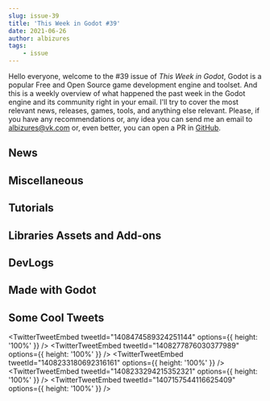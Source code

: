 ```yaml
---
slug: issue-39
title: 'This Week in Godot #39'
date: 2021-06-26
author: albizures
tags:
	- issue
---
```


Hello everyone, welcome to the #39 issue of _This Week in Godot_, Godot is a popular Free and Open Source game development engine and toolset. And this is a weekly overview of what happened the past week in the Godot engine and its community right in your email. I'll try to cover the most relevant news, releases, games, tools, and anything else relevant. Please, if you have any recommendations or, any idea you can send me an email to albizures@vk.com or, even better, you can open a PR in [GitHub](https://github.com/albizures/ThisWeekInGodot).

## News

<Card
	author="Macaroni Studios"
	link="https://gotm.io/jam/gotm-jam"
	section="News"
	label="Gotm.io Jam #6 ($100 Prizes)"
	description="Join the funnest jam with prizes and video spotlights!"
	publisher="gotm.io"
	icon="https://gotm.io/icons/icon-512x512.png?v=3bcf1e44fdc2e6003d542d862e4856a7"
	cover="https://gotm.io/static/icon2-512-2f6a9604360bfa784629182c10914e98.png"
	date="2021-06-25T00:00:00.000Z"
/>

## Miscellaneous

<Card
	author="LonelyAnimal"
	link="https://youtu.be/CZaQMvHkpiw"
	section="Miscellaneous"
	label="Comparing Unity’s and Godot’s Realtime Global Illumination with Blender Cycles for reference"
	description="Comparing Godot 3.3 GI probe and Unity 2020 LTS Enlighten. And comparing them with Blender Cycles for reference"
	publisher="YouTube"
	icon="https://www.youtube.com/s/desktop/a466a8fe/img/favicon_144x144.png"
	cover="https://i.ytimg.com/vi/CZaQMvHkpiw/maxresdefault.jpg"
	date="2021-06-25T00:00:00.000Z"
/>

<Card
	author="emr"
	link="http://blog.eamonnmr.com/2021/06/mpevmvp-technical-discussion/"
	section="Miscellaneous"
	label="Practical Godot Networking: MPEVMVP technical discussion - The Roohr Way"
	description="Godot’s High Level Networking tutorial (and book chapter) do a great job of explaining a peer-to-peer networking setup. However, many games want to be server-authoritative, and to set up a multi-area game, you sort of need to."
	publisher="The Roohr Way"
	icon="http://blog.eamonnmr.com/favicon.ico"
	date="2021-06-25T13:23:18.000Z"
/>

<Card
	author="Miziziziz"
	link="https://twitter.com/miziziziz/status/1406065809139679232"
	section="Miscellaneous"
	label="I've been putting together a bunch of performance tests and experiments in #GodotEngine"
	publisher="Twitter"
	icon="https://abs.twimg.com/responsive-web/client-web/icon-ios.b1fc7275.png"
	date="2021-06-19T13:23:18.000Z"
/>

<Card
	author="CodingKaiju"
	link="https://youtu.be/KnwssfMwFOs"
	section="Miscellaneous"
	label="The NEW TileMaps"
	description=""
	publisher="YouTube"
	icon="https://www.youtube.com/s/desktop/a466a8fe/img/favicon_144x144.png"
	cover="https://i.ytimg.com/vi/KnwssfMwFOs/maxresdefault.jpg"
	date="2021-06-23T00:00:00.000Z"
/>

<Card
	author="Aknakos"
	link="https://youtu.be/hkE0laiXTFQ"
	section="Miscellaneous"
	label="TTP: Godot 4 got occlusion culling!! Let’s try it out.."
	description="In this to the point, we will briefly test out the current occlusion culling recently merged into Godot 4 master branch. It’s great for static meshes, but ha..."
	publisher="YouTube"
	icon="https://www.youtube.com/s/desktop/a466a8fe/img/favicon_144x144.png"
	cover="https://i.ytimg.com/vi/hkE0laiXTFQ/maxresdefault.jpg"
	date="2021-06-20T00:00:00.000Z"
/>

<Card
	author="Gonzalo Gutiérrez"
	link="https://godotes.com/issues/godotes-11/"
	section="Miscellaneous"
	label="Godotes # 10 - Godot forum. Godot games at the Top 20 GMTK’s jam"
	description="Thousands of posts and tens of thousands of comments: The community behind the Godot Forum."
	publisher="Godot Notes"
	icon="https://godotes.com/content/images/2020/12/GodotesLogo2-3.svg"
	cover="https://godotes.com/content/images/2021/06/godotforum-5.png"
	date="2021-06-25T23:26:26.000Z"
/>

## Tutorials

<Card
	author="Penguin X"
	link="https://youtu.be/09GTftNZqHY"
	section="Tutorials"
	label="GODOT 2D Normal Mapping !"
	description="Welcome Back.In this video we will learn how to make our 2D game look better by adding normal maps .Hope you enjoy. LINKS : Godot : https://godotengine.org..."
	publisher="YouTube"
	icon="https://www.youtube.com/s/desktop/a466a8fe/img/favicon_144x144.png"
	cover="https://i.ytimg.com/vi/09GTftNZqHY/hqdefault.jpg"
	date="2021-06-24T00:00:00.000Z"
/>

<Card
	author="Sometimes a man has to post"
	link="https://aleksandrbazhin.github.io/godot/2021/06/25/GDNative-cpp-in-2k21.html"
	section="Tutorials"
	label="How to build a GDNative project with CMake and MinGW in 2k21"
	description="This a tutorial / memo for myself how to setup GDNative and godot-cpp with CMake and MinGW in June 2021. When you just have to follow instructions, this setup is easy."
	publisher="Sometimes a man has to post"
	icon="https://godotengine.org/themes/godotengine/assets/favicon.png"
	date="2021-06-25T14:50:00.000Z"
/>

<Card
	author="Davies dev"
	link="https://youtu.be/3JasehLEt2A"
	section="Tutorials"
	label="Godot shooter platformer series | Part 6 Transition and Menu screen"
	description=""
	publisher="YouTube"
	icon="https://www.youtube.com/s/desktop/a466a8fe/img/favicon_144x144.png"
	cover="https://i.ytimg.com/vi/3JasehLEt2A/maxresdefault.jpg"
	date="2021-06-25T00:00:00.000Z"
/>

<Card
	author="Pefeper"
	link="https://youtu.be/gR-Pq-8qw0A"
	section="Tutorials"
	label="What Is Godot’s ProximityGroup Node? (+Why You Shouldn’t Use It)"
	description="Godot’s ProximityGroup node is a bit elusive, with sparse documentation and few mentions online. So, in this video, I quickly go over what the node does, it’..."
	publisher="YouTube"
	icon="https://www.youtube.com/s/desktop/a466a8fe/img/favicon_144x144.png"
	cover="https://i.ytimg.com/vi/gR-Pq-8qw0A/maxresdefault.jpg"
	date="2021-06-24T00:00:00.000Z"
/>

<Card
	author="scriptblocks"
	link="https://youtu.be/qTujQhCObtw"
	section="Tutorials"
	label="Recreate Stardew Valley in Godot : Cave"
	description="In this tutorial we will recreate a Stardew Valley Cave in Godot using a Tilemap and a image that represents the layout of the Cave. We will also add..."
	publisher="YouTube"
	icon="https://www.youtube.com/s/desktop/a466a8fe/img/favicon_144x144.png"
	cover="https://i.ytimg.com/vi/qTujQhCObtw/hqdefault.jpg"
	date="2021-06-23T00:00:00.000Z"
/>

<Card
	author="KryperDev"
	link="https://youtu.be/Hyq7KixGyHY"
	section="Tutorials"
	label="How to create 2D procedural lightning in Godot"
	description="You will learn how to create this procedural 2D lightning in Godot. We use Line2D to create core of the lightning and then also sub forks coming out from the..."
	publisher="YouTube"
	icon="https://www.youtube.com/s/desktop/a466a8fe/img/favicon_144x144.png"
	cover="https://i.ytimg.com/vi/Hyq7KixGyHY/maxresdefault.jpg"
	date="2021-06-23T00:00:00.000Z"
/>

<Card
	author="Snopek Games"
	link="https://youtu.be/7XzTJ8La2yI"
	section="Tutorials"
	label="Godot and GitLab CI: Automatically code signing your game for Windows"
	description="In this part, we setup GitLab CI to automatically code sign your game for Windows, before deploying it to Itch.io, Steam or any other deployment target."
	publisher="YouTube"
	icon="https://www.youtube.com/s/desktop/a466a8fe/img/favicon_144x144.png"
	cover="https://i.ytimg.com/vi/7XzTJ8La2yI/maxresdefault.jpg"
	date="2021-06-21T00:00:00.000Z"
/>

<Card
	author="PlayWithFurcifer"
	link="https://youtu.be/IMkxQL8t4Kg"
	section="Tutorials"
	label="12 Things We Wish We Knew Earlier | Godot Engine Tutorial"
	description="We present 12 tricks that are helpful when working on your game in the Godot Engine. Learn more about Dialogic here: https://youtu.be/sYjgDIgD7AY10 Things: h..."
	publisher="YouTube"
	icon="https://www.youtube.com/s/desktop/a466a8fe/img/favicon_144x144.png"
	cover="https://i.ytimg.com/vi/IMkxQL8t4Kg/maxresdefault.jpg"
	date="2021-06-20T00:00:00.000Z"
/>

<Card
	author="Gawe Game"
	link="https://youtu.be/IAdNxPwh4QE"
	section="Tutorials"
	label="GUI untuk health dan fitur Hero bisa mati - Bagian #13: Gawe Game Platformer 2D"
	description="Video ke-13 dari seri tutorial pembuatan game platformer 2D dengan Godot."
	publisher="YouTube"
	icon="https://www.youtube.com/s/desktop/a466a8fe/img/favicon_144x144.png"
	cover="https://i.ytimg.com/vi/IAdNxPwh4QE/hqdefault.jpg"
	date="2021-06-19T00:00:00.000Z"
/>

<Card
	author="KidsCanCode"
	link="https://youtu.be/8oywBn_bLeU"
	section="Tutorials"
	label="Godot Recipe: Arcade-style 3D Spaceship"
	description="By popular request, a “Star Wars” style 3D space combat controller! Use this to make the dogfighting space game of your dreams.Text version and project downl..."
	publisher="YouTube"
	icon="https://www.youtube.com/s/desktop/a466a8fe/img/favicon_144.png"
	cover="https://i.ytimg.com/vi/8oywBn_bLeU/maxresdefault.jpg"
	date="2021-06-20T00:00:00.000Z"
/>

<Card
	author="Game Development Center"
	link="https://youtu.be/wFdpCGbrVXI"
	section="Tutorials"
	label="Make a Tower Defense Game in Godot | Part 0 - Project Setup"
	description="In this Godot Tutorial series, I will teach you how to make a tower defense game from scratch. In this very first introductory episode, we will go over the p..."
	publisher="YouTube"
	icon="https://www.youtube.com/s/desktop/a466a8fe/img/favicon_144x144.png"
	cover="https://i.ytimg.com/vi/wFdpCGbrVXI/maxresdefault.jpg"
	date="2021-06-20T00:00:00.000Z"
/>

## Libraries Assets and Add-ons

<Card
	author="SirQuartz"
	link="https://godotengine.org/asset-library/asset/984"
	section="Libraries Assets and Add-ons"
	label="Console"
	description="A general-purpose debug console full of useful commands suitable for any kind of project."
	publisher="Godot Asset Library"
	icon="https://godotengine.org/themes/godotengine/assets/favicon.png"
	cover="https://raw.githubusercontent.com/SirQuartz/debugconsole/main/addons/Debug%20Console/Build.png"
	date="2021-06-25"
/>

<Card
	author="NekotoArts"
	link="https://godotshaders.com/shader/spatial-ice-shader/"
	section="Libraries Assets and Add-ons"
	label="Spatial Ice Shader"
	description="Port of Unity Shader Graph – Ice Tutorial – YouTube to Godot"
	publisher="Godot Shaders"
	icon="https://godotshaders.com/wp-content/uploads/2021/01/favicon.png"
	cover="https://godotshaders.com/wp-content/uploads/2021/01/SS.jpg"
	date="2021-06-23T05:22:27.000Z"
/>

<Card
	author="mreliptik"
	link="https://godotshaders.com/shader/2d-simple-animated-flag-shader/"
	section="Libraries Assets and Add-ons"
	label="2D simple animated flag shader"
	description="This is a simple shader to animate a texture like a flag. You can use the various uniforms to control the look and feel of the flag."
	publisher="Godot Shaders"
	icon="https://godotshaders.com/wp-content/uploads/2021/01/favicon.png"
	cover="http://godotshaders.com/wp-content/uploads/2021/01/flag_shader.jpg"
	date="2021-06-24T14:49:16.000Z"
/>

<Card
	author="mreliptik"
	link="https://godotshaders.com/shader/3d-simple-animated-flag-shader/"
	section="Libraries Assets and Add-ons"
	label="3D simple animated flag shader"
	description="This is a simple shader to animate a texture like a flag. You can use the various uniforms to control the look and feel of the flag."
	publisher="Godot Shaders"
	icon="https://godotshaders.com/wp-content/uploads/2021/01/favicon.png"
	cover="https://godotshaders.com/wp-content/uploads/2021/01/3d_flag_shader.jpg"
	date="2021-06-24T14:45:06.000Z"
/>

<Card
	author="NekotoArts"
	link="https://godotshaders.com/shader/update-botw-toon-shader/"
	section="Libraries Assets and Add-ons"
	label="TRUE BoTW Toon Shader!"
	description="A TRUE BoTW style shadeer for Godot. BoTW's warbly shadows, multiple lights. Its the whole package!"
	publisher="Godot Shaders"
	icon="https://godotshaders.com/wp-content/uploads/2021/01/favicon.png"
	cover="http://godotshaders.com/wp-content/uploads/2021/01/coverimage-1.jpg"
	date="2021-06-26T13:45:08.000Z"
/>

<Card
	author="NekotoArts"
	link="https://godotshaders.com/shader/wind-waker-water-no-textures-needed/"
	section="Libraries Assets and Add-ons"
	label="Wind Waker Water - NO Textures needed!"
	description="Recreation of the water from the Legend of Zelda – The Wind Waker"
	publisher="Godot Shaders"
	icon="https://godotshaders.com/wp-content/uploads/2021/01/favicon.png"
	cover="http://godotshaders.com/wp-content/uploads/2021/01/cover-2.jpg"
	date="2021-06-26T16:40:11.000Z"
/>

<Card
	author="DrMoriarty"
	link="https://godotengine.org/asset-library/asset/824"
	section="Libraries Assets and Add-ons"
	label="NativeLib"
	description="Ultimate solution to manage (install/update/uninstall) native modules for iOS, Android, MacOS, AppleTV."
	publisher="Godot Asset Library"
	icon="https://godotengine.org/themes/godotengine/assets/favicon.png"
	cover="https://drmoriarty.github.io/nativelib.png"
	date="2021-06-25"
/>

<Card
	author="Samuel Marzin"
	link="https://godotengine.org/asset-library/asset/985"
	section="Libraries Assets and Add-ons"
	label="PostgreSQL client in GDScript."
	description="Godot PostgreSQL Client is a GDscript script / class that allows you to connect to a Postgres backend and run SQL commands there. It is able to send data and receive it from the backend."
	publisher="Godot Asset Library"
	icon="https://godotengine.org/themes/godotengine/assets/favicon.png"
	cover="https://raw.githubusercontent.com/Marzin-bot/PostgreSQLClient/main/icon.png"
	date="2021-06-25"
/>

<Card
	author="DmitriySalnikov"
	link="https://godotengine.org/asset-library/asset/866"
	section="Libraries Assets and Add-ons"
	label="Debug Draw 3D (C#)"
	description="This is a script that adds functionality for drawing debug shapes. Written in C#, so only Godot Mono supported. Works in the game and in the editor."
	publisher="Godot Asset Library"
	icon="https://godotengine.org/themes/godotengine/assets/favicon.png"
	cover="https://raw.githubusercontent.com/DmitriySalnikov/godot_debug_draw_cs/master/icon.png"
	date="2021-06-22"
/>

## DevLogs

<Card
	author="Crystal Cookie Gaming"
	link="https://youtu.be/N8xDQeB3wBs"
	section="DevLogs"
	label="TRUE BoTW Shader | Major Update!!!"
	description="New Features:Animated Shadow WarbleColoured Light SupportMultiple Light SourcesNormal BiasView Space shadow bias and multiplier"
	publisher="YouTube"
	icon="https://www.youtube.com/s/desktop/cf8d2444/img/favicon_144x144.png"
	cover="https://i.ytimg.com/vi/N8xDQeB3wBs/maxresdefault.jpg"
	date="2021-06-25T00:00:00.000Z"
/>

<Card
	author="Holly"
	link="https://youtu.be/PrazQYdcUpY"
	section="DevLogs"
	label="Implementing Boss Monster in my Action Adventure"
	description="In this video I go into the implementation of an enemy that has several stages to it. I am working on Crater Company - an action adventure about making disco..."
	publisher="YouTube"
	icon="https://www.youtube.com/s/desktop/a466a8fe/img/favicon_144x144.png"
	cover="https://i.ytimg.com/vi/PrazQYdcUpY/maxresdefault.jpg"
	date="2021-06-24T00:00:00.000Z"
/>

<Card
	author="rystaldev"
	link="https://youtu.be/baSb54UdIvw"
	section="DevLogs"
	label="TURNING a 2D GAME into 3D!"
	description="Turning my 2D game “Less is More” into a 3D isometric game! Well, technically not 3D more like 2.5D but whatever lol"
	publisher="YouTube"
	icon="https://www.youtube.com/s/desktop/a466a8fe/img/favicon_144x144.png"
	cover="https://i.ytimg.com/vi/baSb54UdIvw/maxresdefault.jpg"
	date="2021-06-25T00:00:00.000Z"
/>

<Card
	author="Chance. E"
	link="https://youtu.be/veAYkUjzfDM"
	section="DevLogs"
	label="Sand Simulator + Level Editor In Godot"
	description="Just a little video about how I combined two of my previous projects."
	publisher="YouTube"
	icon="https://www.youtube.com/s/desktop/a466a8fe/img/favicon_144x144.png"
	cover="https://i.ytimg.com/vi/veAYkUjzfDM/hqdefault.jpg"
	date="2021-06-24T00:00:00.000Z"
/>

<Card
	author="Saiponath Games"
	link="https://youtu.be/XDpHkPhAVmQ"
	section="DevLogs"
	label="OpenSkyCity Devlog #31"
	description="Hello, Sairam here from Saiponath Games. OpenSkyCity is a city building game, assuming that you’ve seen the name of the game."
	publisher="YouTube"
	icon="https://www.youtube.com/s/desktop/a466a8fe/img/favicon_144x144.png"
	cover="https://i.ytimg.com/vi/XDpHkPhAVmQ/maxresdefault.jpg"
	date="2021-06-24T00:00:00.000Z"
/>

<Card
	author="itsbreakfast"
	link="https://youtu.be/E1Gi1ZI9ngw"
	section="DevLogs"
	label="Remaking My Favorite Club Penguin Game in 3 Days"
	description=""
	publisher="YouTube"
	icon="https://www.youtube.com/s/desktop/a466a8fe/img/favicon_144x144.png"
	cover="https://i.ytimg.com/vi/E1Gi1ZI9ngw/maxresdefault.jpg"
	date="2021-06-23T00:00:00.000Z"
/>

<Card
	author="aunty games"
	link="https://youtu.be/fCv5ATOp-lA"
	section="DevLogs"
	label="Making a Relaxing Bakery RPG"
	description="Here’s another 2d RPG develop made in Godot. I’m making a calming, relaxing teahouse/bakery/cafe game, where you can decorate your own space, and then go on ..."
	publisher="YouTube"
	icon="https://www.youtube.com/s/desktop/a466a8fe/img/favicon_144x144.png"
	cover="https://i.ytimg.com/vi/fCv5ATOp-lA/hqdefault.jpg"
	date="2021-06-22T00:00:00.000Z"
/>

<Card
	author="Doc Productions"
	link="https://youtu.be/CRNyyMxTK84"
	section="DevLogs"
	label="game devlog or whatever - month #2 | Godot"
	description="Progress from the 2nd month of development on my yet to be named game made in Godot. Guns, Explosions and fire.Music: Lofi & Chill by NottyVonDutch on SoundC..."
	publisher="YouTube"
	icon="https://www.youtube.com/s/desktop/a466a8fe/img/favicon_144x144.png"
	cover="https://i.ytimg.com/vi/CRNyyMxTK84/maxresdefault.jpg"
	date="2021-06-22T00:00:00.000Z"
/>

<Card
	author="kmdodrill"
	link="https://odysee.com/@kmdodrill:c/making-of-my-first-commercial-game:b"
	section="DevLogs"
	label="The making of my first commercial video game"
	description="How I made my first commercial title, my brother lives in a canyon."
	publisher="Odysee"
	icon="https://odysee.com/public/favicon.png"
	cover="https://spee.ch/e/af872a9b468f0a6e.png"
	date="2021-06-21T18:18:30.000Z"
/>

<Card
	author="Red Cube Gamedev"
	link="https://youtu.be/FmsqIWrvsLs"
	section="DevLogs"
	label="How I made the best game in the GMTK game jam 2021"
	description=""
	publisher="YouTube"
	icon="https://www.youtube.com/s/desktop/a466a8fe/img/favicon_144x144.png"
	cover="https://i.ytimg.com/vi/FmsqIWrvsLs/maxresdefault.jpg"
	date="2021-06-20T00:00:00.000Z"
/>

<Card
	author="David Snopek"
	link="https://www.snopekgames.com/game/retro-tank-party/devlog/2021/retro-tank-party-v11"
	section="DevLogs"
	label="Retro Tank Party v1.1: Team mode, new powerups, control scheme and more!"
	description="undefined"
	publisher="Snopek Games"
	icon="After about two months of development, the first major update patch for Retro Tank Party is here!"
	cover="https://www.snopekgames.com/sites/default/files/2021-06/laser.gif"
	date="2021-06-20T00:00:00.000Z"
/>

## Made with Godot

<Card
	author="MoTaiGik Studio"
	link="https://youtu.be/Dff8E5_yiWs"
	section="Made with Godot"
	label="Jiggle bone in Godot 3.3.2"
	description="I am testing my jiggle bone implementation and made this cute pudding."
	publisher="YouTube"
	icon="https://www.youtube.com/s/desktop/a466a8fe/img/favicon_144x144.png"
	cover="https://i.ytimg.com/vi/Dff8E5_yiWs/maxresdefault.jpg"
	date="2021-06-25T00:00:00.000Z"
/>

<Card
	author="Mad Cookies Games"
	link="https://youtu.be/WTrkUhpPFns"
	section="Made with Godot"
	label="Mad Productivity - the lazy man’s productivity app [ALPHA RELEASE]"
	description="We’ve created an app in Godot that might be of help to you when it comes to staying organized."
	publisher="YouTube"
	icon="https://www.youtube.com/s/desktop/a466a8fe/img/favicon_144x144.png"
	cover="https://i.ytimg.com/vi/WTrkUhpPFns/maxresdefault.jpg"
	date="2021-06-24T00:00:00.000Z"
/>

<Card
	author="Nahuel Cabrol"
	link="https://youtu.be/kga8HnFCMSE"
	section="Made with Godot"
	label="Or8bit | Quick gameplay demo"
	description=""
	publisher="YouTube"
	icon="https://www.youtube.com/s/desktop/a466a8fe/img/favicon_144x144.png"
	cover="https://i.ytimg.com/vi/kga8HnFCMSE/hqdefault.jpg"
	date="2021-06-23T00:00:00.000Z"
/>

<Card
	author="Mr Nekuromu"
	link="https://youtu.be/Q1Ba8haCV0I"
	section="Made with Godot"
	label="Orbital Deterrent Squadron! Invasion! Trailer"
	description="The seven pilots of the Orbital Deterrent Squadron have been scrambled to scout out a long approaching cluster of signals... what could be coming our way to ..."
	publisher="YouTube"
	icon="https://www.youtube.com/s/desktop/a466a8fe/img/favicon_144x144.png"
	cover="https://i.ytimg.com/vi/Q1Ba8haCV0I/maxresdefault.jpg"
	date="2021-06-21T00:00:00.000Z"
/>

<Card
	author="Cosmic Spud"
	link="https://youtu.be/xGuQKTHiBNI"
	section="Made with Godot"
	label="Ancient - Announcement Trailer"
	description="Cosmic Spud proudly presents, Ancient. Coming soon!"
	publisher="YouTube"
	icon="https://www.youtube.com/s/desktop/a466a8fe/img/favicon_144x144.png"
	cover="https://i.ytimg.com/vi/xGuQKTHiBNI/maxresdefault.jpg"
	date="2021-06-21T00:00:00.000Z"
/>

<Card
	author="Pawn Games"
	link="https://youtu.be/oE-Wgy9o9q4"
	section="Made with Godot"
	label="Godot Experiments #6 - ESP32 + accelerometer + phone = Simple RC controller (test)"
	description="Attempt at a RC control, the ESP side sends sensor data and has has connections to a DC motor and 2 servos. This was intended to control a RC V wing (which h..."
	publisher="YouTube"
	icon="https://www.youtube.com/s/desktop/a466a8fe/img/favicon_144x144.png"
	cover="https://i.ytimg.com/vi/oE-Wgy9o9q4/maxresdefault.jpg"
	date="2021-06-20T00:00:00.000Z"
/>

<Card
	author="sininenblue"
	link="https://sininenblue.itch.io/mutated-meals"
	section="Made with Godot"
	label="Mutated Meals"
	description="Murder mutated monsters for meals"
	publisher="itch.io"
	icon="https://img.itch.zone/aW1nLzYyOTA4NTcucG5n/32x32%23/GDnzlQ.png"
	cover="https://img.itch.zone/aW1nLzYyOTA4NTcucG5n/original/EJaSB0.png"
	date="2021-06-18T18:13:25.097Z"
/>

<Card
	author="MF Project"
	link="https://mfproject.itch.io/dragon-arena"
	section="Made with Godot"
	label="Dragon Arena"
	description="2D top down roguelike game."
	publisher="itch.io"
	icon="https://img.itch.zone/aW1nLzYzMzkzMDMucG5n/32x32%23/25NDbI.png"
	cover="https://img.itch.zone/aW1nLzYzMzkzMDMucG5n/original/a%2BwEel.png"
	date="2021-06-22T18:13:26.207Z"
/>

<Card
	author="meloonics"
	link="https://meloonics.itch.io/godot-color-palette-generator"
	section="Made with Godot"
	label="Godot Color Palette Generator"
	description="For quick and decent-looking color palettes"
	publisher="itch.io"
	icon="https://img.itch.zone/aW1nLzYzMTk3MTMucG5n/32x32%23/%2FsPrs9.png"
	cover="https://img.itch.zone/aW1nLzYzMTk3MTMucG5n/original/iI1W1t.png"
	date="2021-06-21T18:13:27.601Z"
/>

<Card
	author="meloonics"
	link="https://meloonics.itch.io/rehgraeten-demo"
	section="Made with Godot"
	label="Rehgräten [unfinished]"
	description="A vertical slice for a horde-fighting game where you get progressively weaker"
	publisher="itch.io"
	icon="https://img.itch.zone/aW1nLzYzMTk4NjcucG5n/32x32%23/f6H2GZ.png"
	cover="https://img.itch.zone/aW1nLzYzMTk4NjcucG5n/original/IcZVLD.png"
	date="2021-03-29T18:13:28.667Z"
/>

<Card
	author="biscuitlocker"
	link="https://youtu.be/uwEmLKPuHFk"
	section="Made with Godot"
	label="Cat Box Paradox Showreel Godot 2021"
	description="Trailer entry for the Godot Showreel 2021 of the upcoming game “Cat Box Paradox”, a hardcore retro platformer."
	publisher="YouTube"
	icon="https://www.youtube.com/s/desktop/a466a8fe/img/favicon_144x144.png"
	cover="https://i.ytimg.com/vi/uwEmLKPuHFk/maxresdefault.jpg"
	date="2021-06-24T00:00:00.000Z"
/>

<Card
	author="Jon Topielski"
	link="https://jontopielski.itch.io/puzzle-sigma"
	section="Made with Godot"
	label="Puzzle Sigma"
	description="Play as mathematical operators and build equations in this top down puzzle game"
	publisher="itch.io"
	icon="https://img.itch.zone/aW1nLzYyMDYzNDIucG5n/32x32%23/inEhL3.png"
	cover="https://img.itch.zone/aW1nLzYyMDYzNDIucG5n/original/vj5%2FxZ.png"
	date="2021-06-14T18:13:30.545Z"
/>

## Some Cool Tweets

<TwitterTweetEmbed
	tweetId="1408474589324251144"
	options={{ height: '100%' }}
/>
<TwitterTweetEmbed
	tweetId="1408277876030377989"
	options={{ height: '100%' }}
/>
<TwitterTweetEmbed
	tweetId="1408233180692316161"
	options={{ height: '100%' }}
/>
<TwitterTweetEmbed
	tweetId="1408233294215352321"
	options={{ height: '100%' }}
/>
<TwitterTweetEmbed
	tweetId="1407157544116625409"
	options={{ height: '100%' }}
/>
